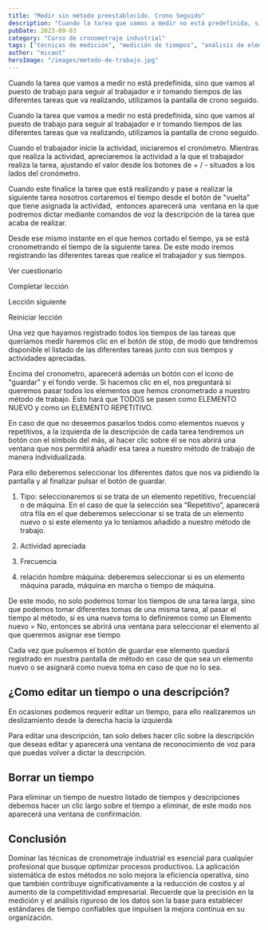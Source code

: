 ```yaml
---
title: "Medir sin método preestablecido. Crono Seguido"
description: "Cuando la tarea que vamos a medir no está predefinida, sino que vamos al puesto de trabajo para seguir al trabajador e ir tomando tiempos de las diferentes tareas que va realizando, utilizamos la pant..."
pubDate: 2023-09-03
category: "Curso de cronometraje industrial"
tags: ["técnicas de medición", "medición de tiempos", "análisis de elementos", "toma de tiempos", "diseño de método", "instrumentos de medida", "tiempo estándar", "cronometraje"]
author: "micaot"
heroImage: "/images/metodo-de-trabajo.jpg"
---
```


Cuando la tarea que vamos a medir no está predefinida, sino que vamos al puesto de trabajo para seguir al trabajador e ir tomando tiempos de las diferentes tareas que va realizando, utilizamos la pantalla de crono seguido.

Cuando la tarea que vamos a medir no está predefinida, sino que vamos al puesto de trabajo para seguir al trabajador e ir tomando tiempos de las diferentes tareas que va realizando, utilizamos la pantalla de crono seguido.

Cuando el trabajador inicie la actividad, iniciaremos el cronómetro. Mientras que realiza la actividad, apreciaremos la actividad a la que el trabajador realiza la tarea, ajustando el valor desde los botones de + / - situados a los lados del cronómetro.

Cuando este finalice la tarea que está realizando y pase a realizar la siguiente tarea nosotros cortaremos el tiempo desde el botón de "vuelta" que tiene asignada la actividad,  entonces aparecerá una  ventana en la que podremos dictar mediante comandos de voz la descripción de la tarea que acaba de realizar.

Desde ese mismo instante en el que hemos cortado el tiempo, ya se está cronometrando el tiempo de la siguiente tarea. De este modo iremos registrando las diferentes tareas que realice el trabajador y sus tiempos.

Ver cuestionario

Completar lección

Lección siguiente

Reiniciar lección

Una vez que hayamos registrado todos los tiempos de las tareas que queríamos medir haremos clic en el botón de stop, de modo que tendremos disponible el listado de las diferentes tareas junto con sus tiempos y actividades apreciadas.

Encima del cronometro, aparecerá además un botón con el icono de "guardar" y el fondo verde. Si hacemos clic en el, nos preguntará si queremos pasar todos los elementos que hemos cronometrado a nuestro método de trabajo. Esto hará que TODOS se pasen como ELEMENTO NUEVO y como un ELEMENTO REPETITIVO.

En caso de que no deseemos pasarlos todos como elementos nuevos y repetitivos, a la izquierda de la descripción de cada tarea tendremos un botón con el símbolo del más, al hacer clic sobre él se nos abrirá una ventana que nos permitirá añadir esa tarea a nuestro método de trabajo de manera individualizada.

Para ello deberemos seleccionar los diferentes datos que nos va pidiendo la pantalla y al finalizar pulsar el botón de guardar.

1. Tipo: seleccionaremos si se trata de un elemento repetitivo, frecuencial o de máquina. En el caso de que la selección sea “Repetitivo”, aparecerá otra fila en el que deberemos seleccionar si se trata de un elemento nuevo o si este elemento ya lo teníamos añadido a nuestro método de trabajo.

2. Actividad apreciada

3. Frecuencia

4. relación hombre máquina: deberemos seleccionar si es un elemento máquina parada, máquina en marcha o tiempo de máquina.

De este modo, no solo podemos tomar los tiempos de una tarea larga, sino que podemos tomar diferentes tomas de una misma tarea, al pasar el tiempo al método, si es una nueva toma lo definiremos como un Elemento nuevo = No, entonces se abrirá una ventana para seleccionar el elemento al que queremos asignar ese tiempo

Cada vez que pulsemos el botón de guardar ese elemento quedará registrado en nuestra pantalla de método en caso de que sea un elemento nuevo o se asignará como nueva toma en caso de que no lo sea.

## ¿Como editar un tiempo o una descripción?

En ocasiones podemos requerir editar un tiempo, para ello realizaremos un deslizamiento desde la derecha hacia la izquierda

Para editar una descripción, tan solo debes hacer clic sobre la descripción que deseas editar y aparecerá una ventana de reconocimiento de voz para que puedas volver a dictar la descripción.

## Borrar un tiempo

Para eliminar un tiempo de nuestro listado de tiempos y descripciones debemos hacer un clic largo sobre el tiempo a eliminar, de este modo nos aparecerá una ventana de confirmación.



## Conclusión

Dominar las técnicas de cronometraje industrial es esencial para cualquier profesional que busque optimizar procesos productivos. La aplicación sistemática de estos métodos no solo mejora la eficiencia operativa, sino que también contribuye significativamente a la reducción de costos y al aumento de la competitividad empresarial. Recuerde que la precisión en la medición y el análisis riguroso de los datos son la base para establecer estándares de tiempo confiables que impulsen la mejora continua en su organización.